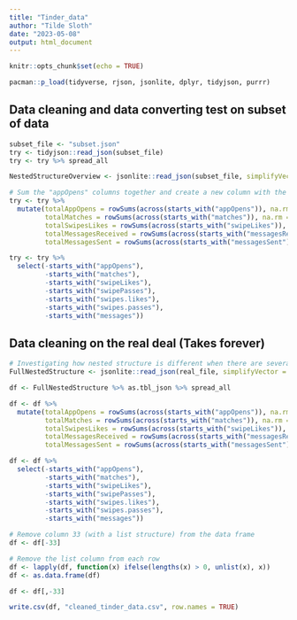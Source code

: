 ```yaml
---
title: "Tinder_data"
author: "Tilde Sloth"
date: "2023-05-08"
output: html_document
---
```


```r
knitr::opts_chunk$set(echo = TRUE)
```

```r
pacman::p_load(tidyverse, rjson, jsonlite, dplyr, tidyjson, purrr)
```

## Data cleaning and data converting test on subset of data
```r
subset_file <- "subset.json"
try <- tidyjson::read_json(subset_file)
try <- try %>% spread_all

NestedStructureOverview <- jsonlite::read_json(subset_file, simplifyVector = FALSE)

# Sum the "appOpens" columns together and create a new column with the total
try <- try %>%
  mutate(totalAppOpens = rowSums(across(starts_with("appOpens")), na.rm = TRUE), 
         totalMatches = rowSums(across(starts_with("matches")), na.rm = TRUE), 
         totalSwipesLikes = rowSums(across(starts_with("swipeLikes")), na.rm = TRUE), 
         totalMessagesReceived = rowSums(across(starts_with("messagesReceived")), na.rm = TRUE), 
         totalMessagesSent = rowSums(across(starts_with("messagesSent")), na.rm = TRUE))

try <- try %>% 
  select(-starts_with("appOpens"), 
         -starts_with("matches"), 
         -starts_with("swipeLikes"), 
         -starts_with("swipePasses"), 
         -starts_with("swipes.likes"), 
         -starts_with("swipes.passes"), 
         -starts_with("messages"))

```

## Data cleaning on the real deal (Takes forever)

```r
# Investigating how nested structure is different when there are several id's
FullNestedStructure <- jsonlite::read_json(real_file, simplifyVector = FALSE)

df <- FullNestedStructure %>% as.tbl_json %>% spread_all

df <- df %>%
  mutate(totalAppOpens = rowSums(across(starts_with("appOpens")), na.rm = TRUE), 
         totalMatches = rowSums(across(starts_with("matches")), na.rm = TRUE), 
         totalSwipesLikes = rowSums(across(starts_with("swipeLikes")), na.rm = TRUE), 
         totalMessagesReceived = rowSums(across(starts_with("messagesReceived")), na.rm = TRUE), 
         totalMessagesSent = rowSums(across(starts_with("messagesSent")), na.rm = TRUE))

df <- df %>% 
  select(-starts_with("appOpens"), 
         -starts_with("matches"), 
         -starts_with("swipeLikes"), 
         -starts_with("swipePasses"), 
         -starts_with("swipes.likes"), 
         -starts_with("swipes.passes"), 
         -starts_with("messages"))

# Remove column 33 (with a list structure) from the data frame
df <- df[-33]

# Remove the list column from each row
df <- lapply(df, function(x) ifelse(lengths(x) > 0, unlist(x), x))
df <- as.data.frame(df)

df <- df[,-33]

write.csv(df, "cleaned_tinder_data.csv", row.names = TRUE)

```

